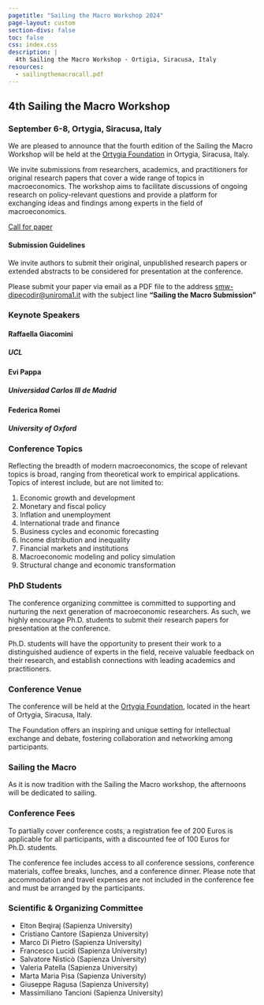 ```yaml
---
pagetitle: "Sailing the Macro Workshop 2024"
page-layout: custom
section-divs: false
toc: false
css: index.css
description: |
  4th Sailing the Macro Workshop - Ortigia, Siracusa, Italy
resources:
  - sailingthemacrocall.pdf
---
```


::: {.hero-banner}


::: {.content-block}

::: {.hero-text}
# 4th Sailing the Macro Workshop

### September 6-8, Ortygia, Siracusa, Italy

We are pleased to announce that the fourth edition of the Sailing the Macro Workshop will be held at the [Ortygia Foundation](https://www.ortygiabs.org/en) in Ortygia, Siracusa, Italy.

We invite submissions from researchers, academics, and practitioners for original research papers that cover a wide range of topics in macroeconomics. The workshop aims to facilitate discussions of ongoing research on policy-relevant questions and provide a platform for exchanging ideas and findings among experts in the field of macroeconomics.

[Call for paper](sailingthemacrocall.pdf)

#### Submission Guidelines

We invite authors to submit their original, unpublished research papers or extended abstracts to be considered for presentation at the conference.

Please submit your paper via email as a PDF file to the address [smw-dipecodir@uniroma1.it](mailto:smw-dipecodir@uniroma1.it) with the subject line **"Sailing the Macro Submission"**



:::

::: {.hero-animation}

### Keynote Speakers

#### Raffaella Giacomini
##### UCL

#### Evi Pappa
##### Universidad Carlos III de Madrid

#### Federica Romei
##### University of Oxford

:::

:::


:::




::: {.content-block}
::: {.features}

::: {.feature}
### Conference Topics

Reflecting the breadth of modern macroeconomics, the scope of relevant topics is broad, ranging from theoretical work to empirical applications. Topics of interest include, but are not limited to:

  1. Economic growth and development
  2. Monetary and fiscal policy
  3. Inflation and unemployment
  4. International trade and finance
  5. Business cycles and economic forecasting
  6. Income distribution and inequality
  7. Financial markets and institutions
  8. Macroeconomic modeling and policy simulation
  9. Structural change and economic transformation


:::

::: {.feature}
### PhD Students
The conference organizing committee is committed to supporting and nurturing the next generation of macroeconomic researchers. As such, we highly encourage Ph.D. students to submit their research papers for presentation at the conference.

Ph.D. students will have the opportunity to present their work to a distinguished audience of experts in the field, receive valuable feedback on their research, and establish connections with leading academics and practitioners.

<!-- ::: {.learn-more}
[Learn more »](docs/output-formats/all-formats.qmd)
::: -->
:::

::: {.feature}
### Conference Venue
The conference will be held at the [Ortygia Foundation]("https://www.ortygiabs.org/en"), located in the heart of Ortygia, Siracusa, Italy.

The Foundation offers an inspiring and unique setting for intellectual exchange and debate, fostering collaboration and networking among participants.

<!-- ::: {.learn-more}
[Learn more »](information.qmd)
::: -->
:::

::: {.feature}
### Sailing the Macro
As it is now tradition with the Sailing the Macro workshop, the afternoons will be dedicated to sailing. 

<!-- Conference participants can join sailing courses organized by [Magister Marine](https://www.facebook.com/MagisterMarine/). -->

<!-- ::: {.learn-more}
[Learn more »](docs/tools/jupyter-lab.qmd)
::: -->
:::

::: {.feature}
### Conference Fees
To partially cover conference costs, a registration fee of 200 Euros is applicable for all participants, with a discounted fee of 100 Euros for Ph.D. students.

The conference fee includes access to all conference sessions, conference materials, coffee breaks, lunches, and a conference dinner. Please note that accommodation and travel expenses are not included in the conference fee and must be arranged by the participants.


<!-- ::: {.learn-more}
[Learn more »](docs/interactive/)
::: -->
:::

::: {.feature}
### Scientific & Organizing Committee

- Elton Beqiraj (Sapienza University)
- Cristiano Cantore (Sapienza University)
- Marco Di Pietro (Sapienza University)
- Francesco Lucidi (Sapienza University)
- Salvatore Nisticò (Sapienza University)
- Valeria Patella (Sapienza University)
- Marta Maria Pisa (Sapienza University)
- Giuseppe Ragusa (Sapienza University)
- Massimiliano Tancioni (Sapienza University)



:::

:::
:::


